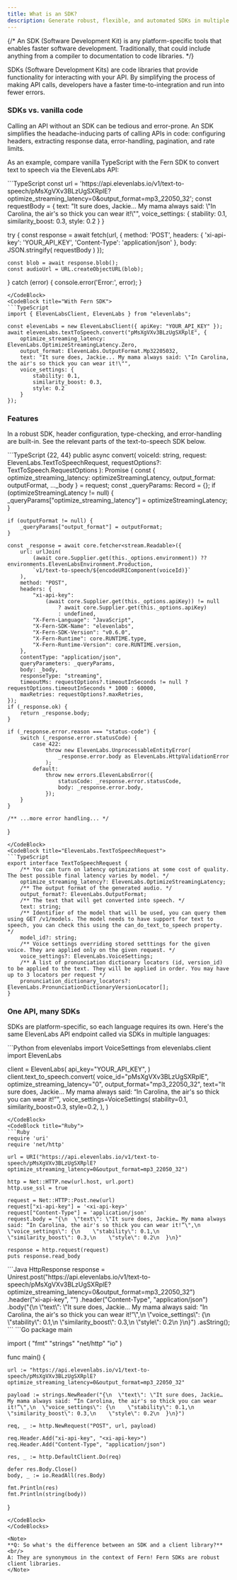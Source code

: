 ---
title: What is an SDK?
description: Generate robust, flexible, and automated SDKs in multiple programming languages.
---

{/* An SDK (Software Development Kit) is any platform-specific tools that 
enables faster software development. Traditionally, that could include 
anything from a compiler to documentation to code libraries. */}

SDKs (Software Development Kits) are code libraries that provide functionality for interacting with your API. 
By simplifying the process of making API calls, developers have a faster time-to-integration
and run into fewer errors. 

### SDKs vs. vanilla code

Calling an API without an SDK can be tedious and error-prone. An SDK simplifies the headache-inducing parts of 
calling APIs in code: configuring headers, extracting response data, error-handling, pagination, and rate limits. 

As an example, compare vanilla TypeScript with the Fern SDK to convert text to speech via the ElevenLabs API: 

<CodeBlocks>
<CodeBlock title="Vanilla TypeScript">
```TypeScript
const url = 'https://api.elevenlabs.io/v1/text-to-speech/pMsXgVXv3BLzUgSXRplE?optimize_streaming_latency=0&output_format=mp3_22050_32';
const requestBody = {
    text: "It sure does, Jackie… My mama always said: \"In Carolina, the air's so thick you can wear it!\"",
    voice_settings: {
        stability: 0.1,
        similarity_boost: 0.3,
        style: 0.2
    }
}

try {
    const response = await fetch(url, {
      method: 'POST',
      headers: {
        'xi-api-key': 'YOUR_API_KEY',
        'Content-Type': 'application/json'
      },
      body: JSON.stringify(
        requestBody
      )
    });

    const blob = await response.blob();
    const audioUrl = URL.createObjectURL(blob);
    
} catch (error) {
    console.error('Error:', error);
}
```
</CodeBlock>
<CodeBlock title="With Fern SDK">
```TypeScript
import { ElevenLabsClient, ElevenLabs } from "elevenlabs";

const elevenLabs = new ElevenLabsClient({ apiKey: "YOUR_API_KEY" });
await elevenLabs.textToSpeech.convert("pMsXgVXv3BLzUgSXRplE", {
    optimize_streaming_latency: ElevenLabs.OptimizeStreamingLatency.Zero,
    output_format: ElevenLabs.OutputFormat.Mp32205032,
    text: "It sure does, Jackie... My mama always said: \"In Carolina, the air's so thick you can wear it!\"",
    voice_settings: {
        stability: 0.1,
        similarity_boost: 0.3,
        style: 0.2
    }
});
```
</CodeBlock>
</CodeBlocks>

### Features

In a robust SDK, header configuration, type-checking, and error-handling are built-in. See the relevant parts of the text-to-speech SDK below. 

<CodeBlocks maxLines={15}>
<CodeBlock title="ElevenLabs.textToSpeech.convert()">
```TypeScript {22, 44}
public async convert(
    voiceId: string,
    request: ElevenLabs.TextToSpeechRequest,
    requestOptions?: TextToSpeech.RequestOptions
): Promise<stream.Readable> {
    const { optimize_streaming_latency: optimizeStreamingLatency, output_format: outputFormat, ..._body } = request;
    const _queryParams: Record<string, string | string[] | object | object[]> = {};
    if (optimizeStreamingLatency != null) {
        _queryParams["optimize_streaming_latency"] = optimizeStreamingLatency;
    }

    if (outputFormat != null) {
        _queryParams["output_format"] = outputFormat;
    }

    const _response = await core.fetcher<stream.Readable>({
        url: urlJoin(
            (await core.Supplier.get(this._options.environment)) ?? environments.ElevenLabsEnvironment.Production,
            `v1/text-to-speech/${encodeURIComponent(voiceId)}`
        ),
        method: "POST",
        headers: {
            "xi-api-key":
                (await core.Supplier.get(this._options.apiKey)) != null
                    ? await core.Supplier.get(this._options.apiKey)
                    : undefined,
            "X-Fern-Language": "JavaScript",
            "X-Fern-SDK-Name": "elevenlabs",
            "X-Fern-SDK-Version": "v0.6.0",
            "X-Fern-Runtime": core.RUNTIME.type,
            "X-Fern-Runtime-Version": core.RUNTIME.version,
        },
        contentType: "application/json",
        queryParameters: _queryParams,
        body: _body,
        responseType: "streaming",
        timeoutMs: requestOptions?.timeoutInSeconds != null ? requestOptions.timeoutInSeconds * 1000 : 60000,
        maxRetries: requestOptions?.maxRetries,
    });
    if (_response.ok) {
        return _response.body;
    }

    if (_response.error.reason === "status-code") {
        switch (_response.error.statusCode) {
            case 422:
                throw new ElevenLabs.UnprocessableEntityError(
                    _response.error.body as ElevenLabs.HttpValidationError
                );
            default:
                throw new errors.ElevenLabsError({
                    statusCode: _response.error.statusCode,
                    body: _response.error.body,
                });
        }
    }

    /** ...more error handling... */

}
```
</CodeBlock>
<CodeBlock title="ElevenLabs.TextToSpeechRequest">
```TypeScript
export interface TextToSpeechRequest {
    /** You can turn on latency optimizations at some cost of quality. The best possible final latency varies by model. */
    optimize_streaming_latency?: ElevenLabs.OptimizeStreamingLatency;
    /** The output format of the generated audio. */
    output_format?: ElevenLabs.OutputFormat;
    /** The text that will get converted into speech. */
    text: string;
    /** Identifier of the model that will be used, you can query them using GET /v1/models. The model needs to have support for text to speech, you can check this using the can_do_text_to_speech property. */
    model_id?: string;
    /** Voice settings overriding stored setttings for the given voice. They are applied only on the given request. */
    voice_settings?: ElevenLabs.VoiceSettings;
    /** A list of pronunciation dictionary locators (id, version_id) to be applied to the text. They will be applied in order. You may have up to 3 locators per request */
    pronunciation_dictionary_locators?: ElevenLabs.PronunciationDictionaryVersionLocator[];
}
```
</CodeBlock>

</CodeBlocks>

### One API, many SDKs

SDKs are platform-specific, so each language requires its own. Here's the same ElevenLabs API endpoint called via SDKs in multiple languages:

<CodeBlocks maxLines={10}>
<CodeBlock title="Python">
```Python
from elevenlabs import VoiceSettings
from elevenlabs.client import ElevenLabs

client = ElevenLabs(
    api_key="YOUR_API_KEY",
)
client.text_to_speech.convert(
    voice_id="pMsXgVXv3BLzUgSXRplE",
    optimize_streaming_latency="0",
    output_format="mp3_22050_32",
    text="It sure does, Jackie… My mama always said: “In Carolina, the air's so thick you can wear it!”",
    voice_settings=VoiceSettings(
        stability=0.1,
        similarity_boost=0.3,
        style=0.2,
    ),
)
```
</CodeBlock>
<CodeBlock title="Ruby">
```Ruby
require 'uri'
require 'net/http'

url = URI("https://api.elevenlabs.io/v1/text-to-speech/pMsXgVXv3BLzUgSXRplE?optimize_streaming_latency=0&output_format=mp3_22050_32")

http = Net::HTTP.new(url.host, url.port)
http.use_ssl = true

request = Net::HTTP::Post.new(url)
request["xi-api-key"] = '<xi-api-key>'
request["Content-Type"] = 'application/json'
request.body = "{\n  \"text\": \"It sure does, Jackie… My mama always said: “In Carolina, the air's so thick you can wear it!”\",\n  \"voice_settings\": {\n    \"stability\": 0.1,\n    \"similarity_boost\": 0.3,\n    \"style\": 0.2\n  }\n}"

response = http.request(request)
puts response.read_body
```
</CodeBlock>
<CodeBlock title="Java">
```Java
HttpResponse<String> response = Unirest.post("https://api.elevenlabs.io/v1/text-to-speech/pMsXgVXv3BLzUgSXRplE?optimize_streaming_latency=0&output_format=mp3_22050_32")
  .header("xi-api-key", "<xi-api-key>")
  .header("Content-Type", "application/json")
  .body("{\n  \"text\": \"It sure does, Jackie… My mama always said: “In Carolina, the air's so thick you can wear it!”\",\n  \"voice_settings\": {\n    \"stability\": 0.1,\n    \"similarity_boost\": 0.3,\n    \"style\": 0.2\n  }\n}")
  .asString();
```
</CodeBlock>
<CodeBlock title="Go">
```Go
package main

import (
	"fmt"
	"strings"
	"net/http"
	"io"
)

func main() {

	url := "https://api.elevenlabs.io/v1/text-to-speech/pMsXgVXv3BLzUgSXRplE?optimize_streaming_latency=0&output_format=mp3_22050_32"

	payload := strings.NewReader("{\n  \"text\": \"It sure does, Jackie… My mama always said: “In Carolina, the air's so thick you can wear it!”\",\n  \"voice_settings\": {\n    \"stability\": 0.1,\n    \"similarity_boost\": 0.3,\n    \"style\": 0.2\n  }\n}")

	req, _ := http.NewRequest("POST", url, payload)

	req.Header.Add("xi-api-key", "<xi-api-key>")
	req.Header.Add("Content-Type", "application/json")

	res, _ := http.DefaultClient.Do(req)

	defer res.Body.Close()
	body, _ := io.ReadAll(res.Body)

	fmt.Println(res)
	fmt.Println(string(body))

}
```
</CodeBlock>
</CodeBlocks>

<Note>
**Q: So what's the difference between an SDK and a client library?**<br/>
A: They are synonymous in the context of Fern! Fern SDKs are robust client libraries.
</Note>
